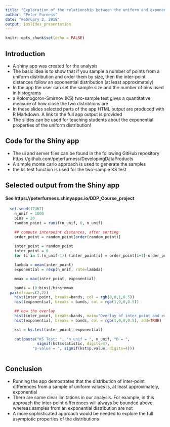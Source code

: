 ---
title: "Exploration of the relationship between the uniform and exponential distributions"
author: "Peter Furness"
date: "February 2, 2018"
output: ioslides_presentation
---


```{r setup, include=FALSE}
knitr::opts_chunk$set(echo = FALSE)
```

## Introduction 

- A shiny app was created for the analysis
- The basic idea is to show that if you sample a number of points from a uniform distribution and order them by size, then the inter-point distances follow an exponential distribution (at least approximately)
- In the app the user can set the sample size and the number of bins used in histograms
- a Kolomogorov-Smirnov (KS) two-sample test gives a quantitative measure of how close the two distribtions are
- In these slides selected parts of the app HTML output are produced with R Markdown. A link to the full app output is provided
- The slides can be used for teaching students about the exponential properties of the uniform distribution!

## Code for the Shiny app

- The ui and server files can be found in the following GitHub repository https://github.com/peterfurness/DevelopingDataProducts
- A simple monte carlo approach is used to generate the samples
- the ks.test function is used for the two-sample KS test

## Selected output from the Shiny app
#### See https://peterfurness.shinyapps.io/DDP_Course_project


```{r, echo = FALSE}
  set.seed(17467)
	n_unif = 1000
	bins = 20
	random_point = runif(n_unif, 0, n_unif)

	## compute interpoint distances, after sorting
	order_point = random_point[order(random_point)]
	
	inter_point = random_point
	inter_point = 0
	for (i in 1:(n_unif-1)) (inter_point[i] = order_point[i+1]-order_point[i])

	lambda = mean(inter_point)
	exponential = rexp(n_unif, rate=lambda)

	mmax = max(inter_point, exponential)

	bands = (0:bins)/bins*mmax
  par(mfrow=c(2,2))
	hist(inter_point, breaks=bands, col = rgb(0,0,1,0.5))
	hist(exponential, breaks = bands, col = rgb(1,0,0,0.5))

	## now the overlay
	hist(inter_point, breaks=bands, main="Overlay of inter_point and exponential", col = rgb(0,0,1,0.5))
	hist(exponential, breaks = bands, col = rgb(1,0,0,0.5), add=TRUE)
```
	
	
```{r, echo = FALSE}
    kst = ks.test(inter_point, exponential)
    
    cat(paste("KS Test: ", "n_unif = ", n_unif, "D = ", 
              signif(kst$statistic, digits=4), 
            "p-value = ", signif(kst$p.value, digits=4))) 
  

```

## Conclusion

- Running the app demostrates that the distribution of inter-point differences from a sample of uniform values is, at least approximately, exponential
- There are some clear limitations in our analysis. For example, in this approach the inter-point differences will always be bounded above, whereas samples from an exponential distribution are not
- A more sophisticated approach would be needed to explore the full asymptotic properties of the distributions
